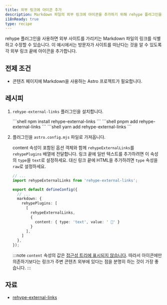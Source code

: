 ```yaml
---
title: 외부 링크에 아이콘 추가
description: Markdown 파일의 외부 링크에 아이콘을 추가하기 위해 rehype 플러그인을 설치하는 방법을 알아보세요.
i18nReady: true
type: recipe
---
```



rehype 플러그인을 사용하면 외부 사이트를 가리키는 Markdown 파일의 링크를 식별하고 수정할 수 있습니다. 이 예시에서는 방문자가 사이트를 떠난다는 것을 알 수 있도록 각 외부 링크 끝에 아이콘을 추가합니다.

## 전제 조건

- 콘텐츠 페이지에 Markdown을 사용하는 Astro 프로젝트가 필요합니다.

## 레시피

1. `rehype-external-links` 플러그인을 설치합니다.

    <PackageManagerTabs>
        <Fragment slot="npm">
        ```shell
        npm install rehype-external-links
        ```
        </Fragment>
        <Fragment slot="pnpm">
        ```shell
        pnpm add rehype-external-links
        ```
        </Fragment>
        <Fragment slot="yarn">
        ```shell
        yarn add rehype-external-links
        ```
        </Fragment>
      </PackageManagerTabs>

2. 플러그인을 `astro.config.mjs` 파일로 가져옵니다.

	content 속성이 포함된 옵션 객체와 함께 `rehypeExternalLinks`를 `rehypePlugins` 배열에 전달합니다. 링크 끝에 일반 텍스트를 추가하려면 이 속성의 `type`을 `text`로 설정하세요. 대신 링크 끝에 HTML을 추가하려면 `type` 속성을 `raw`로 설정하세요.

    ```ts
    // ...
    import rehypeExternalLinks from 'rehype-external-links';

    export default defineConfig({
      // ...
      markdown: {
        rehypePlugins: [
          [
            rehypeExternalLinks,
            {
              content: { type: 'text', value: ' 🔗' }
            }
          ],
        ]
      },
    });
    ```

    :::note
      `content` 속성의 값은 [접근성 트리에 표시되지 않습니다](https://developer.mozilla.org/ko/docs/Web/CSS/content). 따라서 아이콘에만 의존하기보다는 링크가 주변 콘텐츠 외부에 있다는 점을 분명히 하는 것이 가장 좋습니다.
    :::
</Steps>

## 자료

- [rehype-external-links](https://www.npmjs.com/package/rehype-external-links)